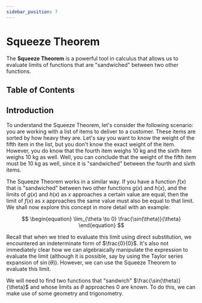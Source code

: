 ```yaml
---
sidebar_position: 7
---
```



# Squeeze Theorem

The **Squeeze Theorem** is a powerful tool in calculus that allows us to evaluate limits of functions that are "sandwiched" between two other functions.

## Table of Contents

<TOCInline toc={toc} />

## Introduction

To understand the Squeeze Theorem, let's consider the following scenario:
you are working with a list of items to deliver to a customer. These items are sorted by how heavy they are.
Let's say you want to know the weight of the fifth item in the list, but you don't know the exact weight of the item.
However, you do know that the fourth item weighs 10 kg and the sixth item weighs 10 kg as well.
Well, you can conclude that the weight of the fifth item must be 10 kg as well, since it is "sandwiched" between the fourth and sixth items.

The Squeeze Theorem works in a similar way. If you have a function $f(x)$ that is "sandwiched" between two other functions $g(x)$ and $h(x)$, and the limits of $g(x)$ and $h(x)$ as $x$ approaches a certain value are equal, then the limit of $f(x)$ as $x$ approaches the same value must also be equal to that limit.
We shall now explore this concept in more detail with an example:

$$
\begin{equation}
\lim_{\theta \to 0} \frac{\sin(\theta)}{\theta}
\end{equation}
$$

Recall that when we tried to evaluate this limit using direct substitution, we encountered an indeterminate form of $\frac{0}{0}$.
It's also not immediately clear how we can algebraically manipulate the expression to evaluate the limit (although it is possible, say by using the Taylor series expansion of $\sin(\theta)$).
However, we can use the Squeeze Theorem to evaluate this limit.

We will need to find two functions that "sandwich" $\frac{\sin(\theta)}{\theta}$ and whose limits as $\theta$ approaches $0$ are known.
To do this, we can make use of some geometry and trigonometry.
